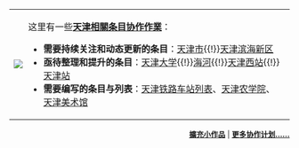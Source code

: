 {|
|
[[File:Evolution-tasks.png|<nowiki></nowiki>]]<br />
<div style="width:25px;height:0px;"></div>
|

<div style="position:relative;left:-15px;margin-right:-10px;z-index:15">这里有一些'''[[Portal:天津/Opentask|天津相關条目协作作業]]'''：<ul style="font-size:85%;padding:.3em 0 .3em 25px;margin:0">

<li>'''需要持续关注和动态更新的条目'''：[[天津市|天津市]]{{!}}[[天津滨海新区|天津滨海新区]]

</li>
<li>'''亟待整理和提升的条目'''：[[天津大学|天津大学]]{{!}}[[海河|海河]]{{!}}[[天津西站|天津西站]]{{!}}[[天津站|天津站]]

</li>
<li>'''需要编写的条目与列表'''：[[天津铁路车站列表|天津铁路车站列表]]、[[天津农学院|天津农学院]]、[[天津美术馆|天津美术馆]]

</li>
</ul>
|}
<div align="right" style="font-size:small;">
'''[[:Category:天津小作品|擴充小作品]]''' | '''[[Wikipedia:天津維基人佈告板|更多协作计划……]]'''
</div>